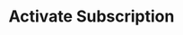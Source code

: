 ---
openapi: /openapi.json POST /subscriptions/{subscription-id}/activate
title: Activate Subscription
description: Activate a subscription with the plan Id.
---